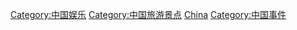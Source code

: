 [[Category:中国娱乐|Category:中国娱乐]]
[[Category:中国旅游景点|Category:中国旅游景点]]
[[Category:各国娱乐事件|China]]
[[Category:中国事件|Category:中国事件]]
